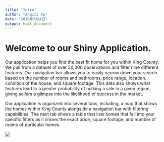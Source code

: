 ```yaml
---
title: "Intro"
author: "Anqizi Xu"
date: "2019年6月4日"
output: html_document
---
```


# Welcome to our Shiny Application. 

Our application helps you find the best fit home for you within King County. We pull from a dataset of over 20,000 observations and filter nine different features. Our navigation bar allows you to easily narrow down your search based on the number of rooms and bathrooms, price range, location, condition of the house, and square footage. This data also shows what features lead to a greater probability of making a sale in a given region, giving sellers a glimpse into the likelihood of success in the market. 


Our application is organized into several tabs, including, a map that shows the homes within King County alongside a navigation bar with filtering capabilities. The next tab shows a table that lists homes that fall into your specific filters as it shows the exact price, square footage, and number of rooms of particular homes.  

![](seattle.house.jpg)

